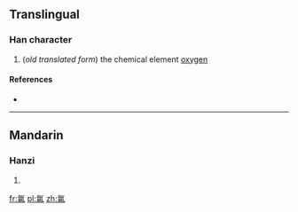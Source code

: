 {{also|氧}}
==Translingual==

===Han character===
{{Han char|rn=84|rad=气|as=09|sn=13|four=|canj=ONAMH}}

# (''old translated form'') the chemical element [[oxygen]]

====References====
* {{Han ref|kx=0600.021|dkj=17074|hdz=32013.080|uh=6C31|ud=27697}}

----

==Mandarin==

===Hanzi===
{{cmn-hanzi|pin=[[niào]] ([[niao4]]), [[qiú]] ([[qiu2]]), [[yǎng]] ([[yang3]])|wg=niao<sup>4</sup>, ch'iu<sup>2</sup>, yang<sup>3</sup>}}

# {{defn|lang=cmn|sort=气09}}

[[fr:氱]]
[[pl:氱]]
[[zh:氱]]
